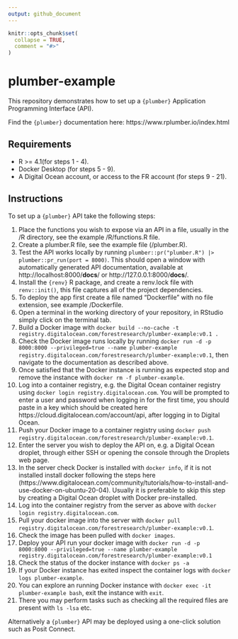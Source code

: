 ```yaml
---
output: github_document
---
```


<!-- README.md is generated from README.Rmd. Please edit that file -->

```r
knitr::opts_chunk$set(
  collapse = TRUE,
  comment = "#>"
)
```

# plumber-example

This repository demonstrates how to set up a `{plumber}` Application Programming Interface (API).

Find the `{plumber}` documentation here: https://www.rplumber.io/index.html

## Requirements
- R >= 4.1(for steps 1 - 4).
- Docker Desktop (for steps 5 - 9).
- A Digital Ocean account, or access to the FR account (for steps 9 - 21).

## Instructions

To set up a `{plumber}` API take the following steps:

1. Place the functions you wish to expose via an API in a file, usually in the /R directory, see the example /R/functions.R file.
2. Create a plumber.R file, see the example file (/plumber.R).
3. Test the API works locally by running `plumber::pr("plumber.R") |> plumber::pr_run(port = 8000)`. This should open a window with automatically generated API documentation, available at http://localhost:8000/__docs__/ or http://127.0.0.1:8000/__docs__/.
4. Install the `{renv}` R package, and create a renv.lock file with `renv::init()`, this file captures all of the project dependencies.
5. To deploy the app first create a file named "Dockerfile" with no file extension, see example /Dockerfile.
6. Open a terminal in the working directory of your repository, in RStudio simply click on the terminal tab.
7. Build a Docker image with `docker build --no-cache -t registry.digitalocean.com/forestresearch/plumber-example:v0.1 .`
8. Check the Docker image runs locally by running `docker run -d -p 8000:8000 --privileged=true --name plumber-example registry.digitalocean.com/forestresearch/plumber-example:v0.1`, then navigate to the documentation as described above.
9. Once satisfied that the Docker instance is running as expected stop and remove the instance with `docker rm -f plumber-example`.
10. Log into a container registry, e.g. the Digital Ocean container registry using `docker login registry.digitalocean.com`. You will be prompted to enter a user and password when logging in for the first time, you should paste in a key which should be created here https://cloud.digitalocean.com/account/api, after logging in to Digital Ocean.
11. Push your Docker image to a container registry using `docker push registry.digitalocean.com/forestresearch/plumber-example:v0.1`.
12. Enter the server you wish to deploy the API on, e.g. a Digital Ocean droplet, through either SSH or opening the console through the Droplets web page.
13. In the server check Docker is installed with `docker info`, if it is not installed install docker following the steps here (https://www.digitalocean.com/community/tutorials/how-to-install-and-use-docker-on-ubuntu-20-04). Usually it is preferable to skip this step by creating a Digital Ocean droplet with Docker pre-installed.
14. Log into the container registry from the server as above with `docker login registry.digitalocean.com`.
15. Pull your docker image into the server with `docker pull registry.digitalocean.com/forestresearch/plumber-example:v0.1`.
16. Check the image has been pulled with `docker images`.
17. Deploy your API run your docker image with `docker run -d -p 8000:8000 --privileged=true --name plumber-example registry.digitalocean.com/forestresearch/plumber-example:v0.1`
18. Check the status of the docker instance with `docker ps -a`
19. If your Docker instance has exited inspect the container logs with `docker logs plumber-example`.
20. You can explore an running Docker instance with `docker exec -it plumber-example bash`, exit the instance with `exit`.
21. There you may perform tasks such as checking all the required files are present with `ls -lsa` etc.

Alternatively a `{plumber}` API may be deployed using a one-click solution such as Posit Connect.
